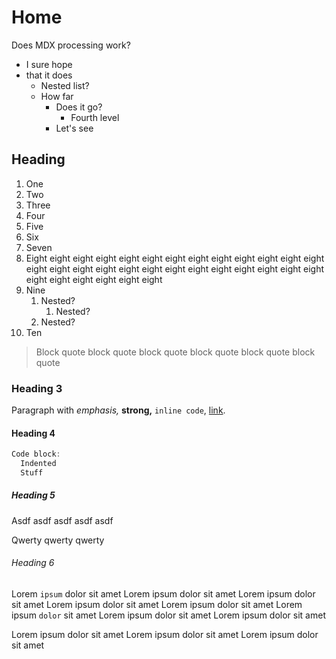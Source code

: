 # Home

Does MDX processing work?

- I sure hope
- that it does
  - Nested list?
  - How far
    - Does it go?
      - Fourth level
    - Let's see

## Heading

1. One
2. Two
3. Three
4. Four
5. Five
6. Six
7. Seven
8. Eight eight eight eight eight eight eight eight eight eight eight eight eight eight eight eight eight eight eight eight eight eight eight eight eight eight eight eight eight eight eight eight
9. Nine
   1. Nested?
      1. Nested?
   1. Nested?
10. Ten

> Block quote block quote block quote block quote block quote block quote

### Heading 3

Paragraph with _emphasis,_ **strong,** `inline code`, [link](/about).

#### Heading 4

```javascript
Code block:
  Indented
  Stuff
```

##### Heading 5

Asdf asdf asdf asdf asdf

Qwerty qwerty qwerty

###### Heading 6

Lorem `ipsum` dolor sit amet Lorem ipsum dolor sit amet Lorem ipsum dolor sit amet Lorem ipsum dolor sit amet Lorem ipsum dolor sit amet Lorem ipsum `dolor` sit amet
Lorem ipsum dolor sit amet Lorem ipsum dolor sit amet

Lorem ipsum dolor sit amet Lorem ipsum dolor sit amet Lorem ipsum dolor sit amet
